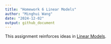 ```yaml
---
title: "Homework 6 Linear Models"
author: "Minghui Wang"
date: "2024-12-02"
output: github_document
---
```


This assignment reinforces ideas in [Linear Models](https://p8105.com/topic_linear_models.html).

